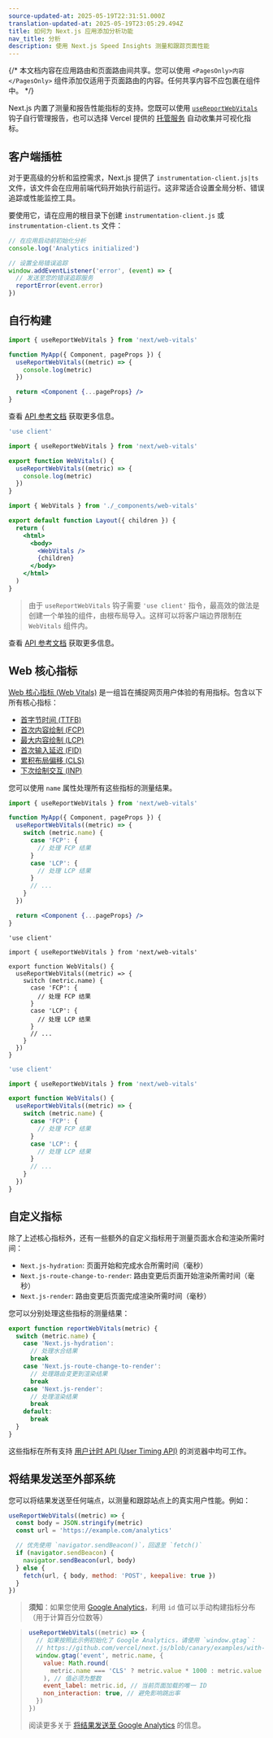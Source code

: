 ```yaml
---
source-updated-at: 2025-05-19T22:31:51.000Z
translation-updated-at: 2025-05-19T23:05:29.494Z
title: 如何为 Next.js 应用添加分析功能
nav_title: 分析
description: 使用 Next.js Speed Insights 测量和跟踪页面性能
---
```


{/* 本文档内容在应用路由和页面路由间共享。您可以使用 `<PagesOnly>内容</PagesOnly>` 组件添加仅适用于页面路由的内容。任何共享内容不应包裹在组件中。 */}

Next.js 内置了测量和报告性能指标的支持。您既可以使用 [`useReportWebVitals`](/docs/app/api-reference/functions/use-report-web-vitals) 钩子自行管理报告，也可以选择 Vercel 提供的 [托管服务](https://vercel.com/analytics?utm_source=next-site&utm_medium=docs&utm_campaign=next-website) 自动收集并可视化指标。

## 客户端插桩

对于更高级的分析和监控需求，Next.js 提供了 `instrumentation-client.js|ts` 文件，该文件会在应用前端代码开始执行前运行。这非常适合设置全局分析、错误追踪或性能监控工具。

要使用它，请在应用的根目录下创建 `instrumentation-client.js` 或 `instrumentation-client.ts` 文件：

```js filename="instrumentation-client.js"
// 在应用启动前初始化分析
console.log('Analytics initialized')

// 设置全局错误追踪
window.addEventListener('error', (event) => {
  // 发送至您的错误追踪服务
  reportError(event.error)
})
```

## 自行构建

<PagesOnly>

```jsx filename="pages/_app.js"
import { useReportWebVitals } from 'next/web-vitals'

function MyApp({ Component, pageProps }) {
  useReportWebVitals((metric) => {
    console.log(metric)
  })

  return <Component {...pageProps} />
}
```

查看 [API 参考文档](/docs/pages/api-reference/functions/use-report-web-vitals) 获取更多信息。

</PagesOnly>

<AppOnly>

```jsx filename="app/_components/web-vitals.js"
'use client'

import { useReportWebVitals } from 'next/web-vitals'

export function WebVitals() {
  useReportWebVitals((metric) => {
    console.log(metric)
  })
}
```

```jsx filename="app/layout.js"
import { WebVitals } from './_components/web-vitals'

export default function Layout({ children }) {
  return (
    <html>
      <body>
        <WebVitals />
        {children}
      </body>
    </html>
  )
}
```

> 由于 `useReportWebVitals` 钩子需要 `'use client'` 指令，最高效的做法是创建一个单独的组件，由根布局导入。这样可以将客户端边界限制在 `WebVitals` 组件内。

查看 [API 参考文档](/docs/app/api-reference/functions/use-report-web-vitals) 获取更多信息。

</AppOnly>

## Web 核心指标

[Web 核心指标 (Web Vitals)](https://web.dev/vitals/) 是一组旨在捕捉网页用户体验的有用指标。包含以下所有核心指标：

- [首字节时间 (TTFB)](https://developer.mozilla.org/docs/Glossary/Time_to_first_byte)
- [首次内容绘制 (FCP)](https://developer.mozilla.org/docs/Glossary/First_contentful_paint)
- [最大内容绘制 (LCP)](https://web.dev/lcp/)
- [首次输入延迟 (FID)](https://web.dev/fid/)
- [累积布局偏移 (CLS)](https://web.dev/cls/)
- [下次绘制交互 (INP)](https://web.dev/inp/)

您可以使用 `name` 属性处理所有这些指标的测量结果。

<PagesOnly>

```jsx filename="pages/_app.js"
import { useReportWebVitals } from 'next/web-vitals'

function MyApp({ Component, pageProps }) {
  useReportWebVitals((metric) => {
    switch (metric.name) {
      case 'FCP': {
        // 处理 FCP 结果
      }
      case 'LCP': {
        // 处理 LCP 结果
      }
      // ...
    }
  })

  return <Component {...pageProps} />
}
```

</PagesOnly>

<AppOnly>

```tsx filename="app/_components/web-vitals.tsx" switcher
'use client'

import { useReportWebVitals } from 'next/web-vitals'

export function WebVitals() {
  useReportWebVitals((metric) => {
    switch (metric.name) {
      case 'FCP': {
        // 处理 FCP 结果
      }
      case 'LCP': {
        // 处理 LCP 结果
      }
      // ...
    }
  })
}
```

```jsx filename="app/_components/web-vitals.js" switcher
'use client'

import { useReportWebVitals } from 'next/web-vitals'

export function WebVitals() {
  useReportWebVitals((metric) => {
    switch (metric.name) {
      case 'FCP': {
        // 处理 FCP 结果
      }
      case 'LCP': {
        // 处理 LCP 结果
      }
      // ...
    }
  })
}
```

</AppOnly>

<PagesOnly>

## 自定义指标

除了上述核心指标外，还有一些额外的自定义指标用于测量页面水合和渲染所需时间：

- `Next.js-hydration`: 页面开始和完成水合所需时间（毫秒）
- `Next.js-route-change-to-render`: 路由变更后页面开始渲染所需时间（毫秒）
- `Next.js-render`: 路由变更后页面完成渲染所需时间（毫秒）

您可以分别处理这些指标的测量结果：

```js
export function reportWebVitals(metric) {
  switch (metric.name) {
    case 'Next.js-hydration':
      // 处理水合结果
      break
    case 'Next.js-route-change-to-render':
      // 处理路由变更到渲染结果
      break
    case 'Next.js-render':
      // 处理渲染结果
      break
    default:
      break
  }
}
```

这些指标在所有支持 [用户计时 API (User Timing API)](https://caniuse.com/#feat=user-timing) 的浏览器中均可工作。

</PagesOnly>

## 将结果发送至外部系统

您可以将结果发送至任何端点，以测量和跟踪站点上的真实用户性能。例如：

```js
useReportWebVitals((metric) => {
  const body = JSON.stringify(metric)
  const url = 'https://example.com/analytics'

  // 优先使用 `navigator.sendBeacon()`，回退至 `fetch()`
  if (navigator.sendBeacon) {
    navigator.sendBeacon(url, body)
  } else {
    fetch(url, { body, method: 'POST', keepalive: true })
  }
})
```

> **须知**：如果您使用 [Google Analytics](https://analytics.google.com/analytics/web/)，利用 `id` 值可以手动构建指标分布（用于计算百分位数等）

> ```js
> useReportWebVitals((metric) => {
>   // 如果按照此示例初始化了 Google Analytics，请使用 `window.gtag`：
>   // https://github.com/vercel/next.js/blob/canary/examples/with-google-analytics
>   window.gtag('event', metric.name, {
>     value: Math.round(
>       metric.name === 'CLS' ? metric.value * 1000 : metric.value
>     ), // 值必须为整数
>     event_label: metric.id, // 当前页面加载的唯一 ID
>     non_interaction: true, // 避免影响跳出率
>   })
> })
> ```
>
> 阅读更多关于 [将结果发送至 Google Analytics](https://github.com/GoogleChrome/web-vitals#send-the-results-to-google-analytics) 的信息。